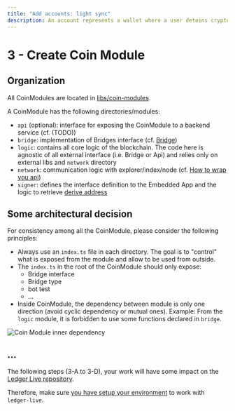 ```yaml
---
title: "Add accounts: light sync"
description: An account represents a wallet where a user detains crypto assets for a given crypto currency. Ledger Live model is essentially an array of Account because many accounts can be created, even within a same crypto currency.
---
```




# 3 - Create Coin Module

## Organization

All CoinModules are located in [libs/coin-modules](https://github.com/LedgerHQ/ledger-live/tree/develop/libs/coin-modules).

A CoinModule has the following directories/modules:
- `api` (optional): interface for exposing the CoinModule to a backend service (cf. (TODO))
- `bridge`: implementation of Bridges interface (cf. [Bridge](light-sync))
- `logic`: contains all core logic of the blockchain. The code here is agnostic of all external interface (i.e. Bridge or Api) and relies only on external libs and `network` directory
- `network`: communication logic with explorer/index/node (cf. [How to wrap you api](light-sync#wrap-your-api))
- `signer`: defines the interface definition to the Embedded App and the logic to retrieve [derive address](address-derivation)

## Some architectural decision
For consistency among all the CoinModule, please consider the following principles:
- Always use an `index.ts` file in each directory. The goal is to "control" what is exposed from the module and allow to be used from outside.
- The `index.ts` in the root of the CoinModule should only expose:
    - Bridge interface
    - Bridge type
    - bot test
    - ...
- Inside CoinModule, the dependency between module is only one direction (avoid cyclic dependency or mutual ones). Example: From the `logic` module, it is forbidden to use some functions declared in `bridge`.

<img src="/blockchain/coin-module-inner-dependency.png" alt="Coin Module inner dependency" />

## ...

The following steps (3-A to 3-D), your work will have some impact on the [Ledger Live repository](https://github.com/LedgerHQ/ledger-live/tree/develop/libs/ledger-live-common).

Therefore, make sure [you have setup your environment](../../getting-started#setup) to work with `ledger-live`.
